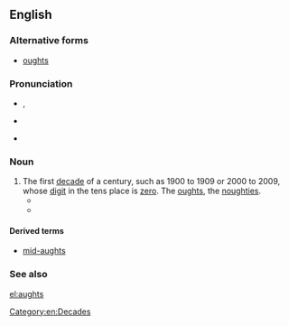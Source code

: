 ==English==

===Alternative forms===
* [[oughts]]

===Pronunciation===
* {{a|Canada|[[w:New England English|New England]]}}, {{IPA|/ɒːts/|lang=en}}
* {{a|UK}} {{IPA|/ɔːts/|lang=en}}
* {{a|US}} {{IPA|/ɑːts/|lang=en}}

===Noun===
{{head|en|noun|g=p}}

# The first [[decade]] of a century, such as 1900 to 1909 or 2000 to 2009, whose [[digit]] in the tens place is [[zero]]. The [[oughts]], the [[noughties]].
#*{{quote-news|year=2012
|date=June 26
|author=Genevieve Koski
|title=Music: Reviews: Justin Bieber: ''Believe''
|work=The Onion AV Club
|url=http://www.avclub.com/articles/justin-bieber-believe,81763/
|page=
|passage=When the staccato, Neptunes-ian single “Boyfriend” was released in March, musical prognosticators were quick to peg the album it portended, Believe, as Justin Bieber’s Justified, a grown-and-sexy, R&B-centric departure that evolved millennial teenybopper Justin Timberlake into one of the unifying pop-music figures of the '''aughts'''. }}
#* {{quote-book|title=Gilded Songs (Berlin to Bacharach): The Gig Instrumentalist's Guide to the Golden Era of American Popular Song (1920 to 1979)
|chapter=The 20th Century's '''aughts''' and teens: OPERETTA
|author=Michael G Cunningham
|year=2010}}

====Derived terms====
* [[mid-aughts]]

===See also===
{{en-decades}}

[[Category:en:Decades]]

[[el:aughts]]